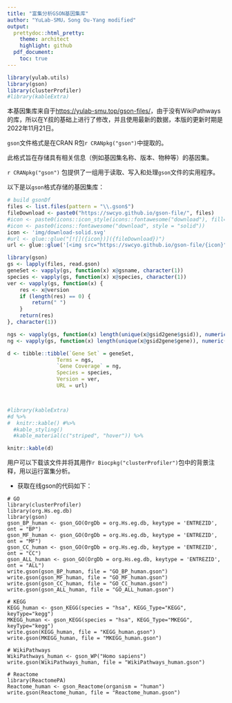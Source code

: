 ```yaml
---
title: "富集分析GSON基因集库"
author: "YuLab-SMU，Song Ou-Yang modified"
output:
  prettydoc::html_pretty:
    theme: architect
    highlight: github
  pdf_document:
    toc: true
---
```


```r
library(yulab.utils)
library(gson)
library(clusterProfiler)
#library(kableExtra)
```

本基因集库来自于<https://yulab-smu.top/gson-files/>，由于没有WikiPathways的库，所以在Y叔的基础上进行了修改，并且使用最新的数据，本版的更新时期是2022年11月21日。

`gson`文件格式是在CRAN R包`r CRANpkg("gson")`中提取的。

此格式旨在存储具有相关信息（例如基因集名称、版本、物种等）的基因集。

`r CRANpkg("gson")` 包提供了一组用于读取、写入和处理`gson`文件的实用程序。

以下是以`gson`格式存储的基因集库：

```r
# build gsonDf
files <- list.files(pattern = "\\.gson$")
fileDownload <- paste0("https://swcyo.github.io/gson-file/", files)
#icon <- paste0(icons::icon_style(icons::fontawesome("download"), fill='red'))
#icon <- paste0(icons::fontawesome("download", style = "solid"))
icon <- 'img/download-solid.svg'
#url <- glue::glue("[![]({icon})]({fileDownload})")
url <- glue::glue('[<img src="https://swcyo.github.io/gson-file/{icon}" width="30"/>]({fileDownload})')

library(gson)
gs <- lapply(files, read.gson)
geneSet <- vapply(gs, function(x) x@gsname, character(1))
species <- vapply(gs, function(x) x@species, character(1))
ver <- vapply(gs, function(x) {
    res <- x@version
    if (length(res) == 0) {
        return(" ")
    }
    return(res)
}, character(1))

ngs <- vapply(gs, function(x) length(unique(x@gsid2gene$gsid)), numeric(1))
ng <- vapply(gs, function(x) length(unique(x@gsid2gene$gene)), numeric(1))

d <- tibble::tibble(`Gene Set` = geneSet,
                Terms = ngs,
                `Gene Coverage` = ng,
                Species = species,
                Version = ver,
                URL = url)



#library(kableExtra)
#d %>%
#  knitr::kable() #%>%
  #kable_styling()
  #kable_material(c("striped", "hover")) %>%

knitr::kable(d)  
```

用户可以下载该文件并将其用作`r Biocpkg("clusterProfiler")`包中的背景注释，用以运行富集分析。

-   获取在线gson的代码如下：

```{=html}
<!-- -->
```
    # GO
    library(clusterProfiler)
    library(org.Hs.eg.db)
    library(gson)
    gson_BP_human <- gson_GO(OrgDb = org.Hs.eg.db, keytype = 'ENTREZID', ont = "BP")
    gson_MF_human <- gson_GO(OrgDb = org.Hs.eg.db, keytype = 'ENTREZID', ont = "MF")
    gson_CC_human <- gson_GO(OrgDb = org.Hs.eg.db, keytype = 'ENTREZID', ont = "CC")
    gson_ALL_human <- gson_GO(OrgDb = org.Hs.eg.db, keytype = 'ENTREZID', ont = "ALL")
    write.gson(gson_BP_human, file = "GO_BP_human.gson")
    write.gson(gson_MF_human, file = "GO_MF_human.gson")
    write.gson(gson_CC_human, file = "GO_CC_human.gson")
    write.gson(gson_ALL_human, file = "GO_ALL_human.gson")

    # KEGG
    KEGG_human <- gson_KEGG(species = "hsa", KEGG_Type="KEGG", keyType="kegg") 
    MKEGG_human <- gson_KEGG(species = "hsa", KEGG_Type="MKEGG", keyType="kegg") 
    write.gson(KEGG_human, file = "KEGG_human.gson")
    write.gson(MKEGG_human, file = "MKEGG_human.gson")

    # WikiPathways
    WikiPathways_human <- gson_WP("Homo sapiens") 
    write.gson(WikiPathways_human, file = "WikiPathways_human.gson")

    # Reactome
    library(ReactomePA)
    Reactome_human <- gson_Reactome(organism = "human")
    write.gson(Reactome_human, file = "Reactome_human.gson")
